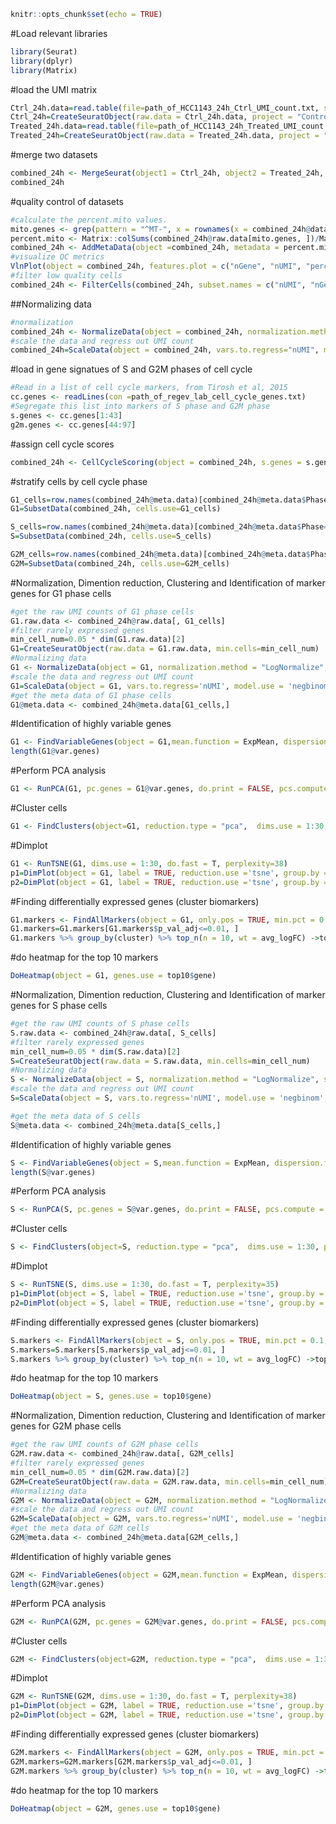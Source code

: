 
```r
knitr::opts_chunk$set(echo = TRUE)
```

#Load relevant libraries
```r
library(Seurat)
library(dplyr)
library(Matrix)
```
#load the UMI matrix
```r
Ctrl_24h.data=read.table(file=path_of_HCC1143_24h_Ctrl_UMI_count.txt, sep="\t", header = TRUE, row.names = 1)
Ctrl_24h=CreateSeuratObject(raw.data = Ctrl_24h.data, project = "Control")
Treated_24h.data=read.table(file=path_of_HCC1143_24h_Treated_UMI_count.txt, sep="\t", header = TRUE, row.names = 1)
Treated_24h=CreateSeuratObject(raw.data = Treated_24h.data, project = "Paclitaxel")
```
#merge two datasets
```r
combined_24h <- MergeSeurat(object1 = Ctrl_24h, object2 = Treated_24h, project = "24h")
combined_24h
```
#quality control of datasets
```r
#calculate the percent.mito values.
mito.genes <- grep(pattern = "^MT-", x = rownames(x = combined_24h@data), value = TRUE)
percent.mito <- Matrix::colSums(combined_24h@raw.data[mito.genes, ])/Matrix::colSums(combined_24h@raw.data)
combined_24h <- AddMetaData(object =combined_24h, metadata = percent.mito, col.name = "percent.mito")
#visualize QC metrics
VlnPlot(object = combined_24h, features.plot = c("nGene", "nUMI", "percent.mito"), nCol = 3)
#filter low quality cells
combined_24h <- FilterCells(combined_24h, subset.names = c("nUMI", "nGene", "percent.mito"), low.thresholds=c(10000, 2000, -Inf), high.thresholds= c(Inf, Inf, 0.13))
```

##Normalizing data
```r
#normalization
combined_24h <- NormalizeData(object = combined_24h, normalization.method = "LogNormalize", scale.factor = 50000)
#scale the data and regress out UMI count
combined_24h=ScaleData(object = combined_24h, vars.to.regress="nUMI", model.use = 'negbinom', display.progress = TRUE)
```
#load in gene signatues of S and G2M phases of cell cycle
```r
#Read in a list of cell cycle markers, from Tirosh et al, 2015
cc.genes <- readLines(con =path_of_regev_lab_cell_cycle_genes.txt)
#Segregate this list into markers of S phase and G2M phase
s.genes <- cc.genes[1:43]
g2m.genes <- cc.genes[44:97]
```
#assign cell cycle scores
```r
combined_24h <- CellCycleScoring(object = combined_24h, s.genes = s.genes, g2m.genes = g2m.genes, set.ident = TRUE)
```
#stratify cells by cell cycle phase
```r
G1_cells=row.names(combined_24h@meta.data)[combined_24h@meta.data$Phase=='G1']
G1=SubsetData(combined_24h, cells.use=G1_cells)

S_cells=row.names(combined_24h@meta.data)[combined_24h@meta.data$Phase=='S']
S=SubsetData(combined_24h, cells.use=S_cells)

G2M_cells=row.names(combined_24h@meta.data)[combined_24h@meta.data$Phase=='G2M']
G2M=SubsetData(combined_24h, cells.use=G2M_cells)
```
#Normalization, Dimention reduction, Clustering and Identification of marker genes for G1 phase cells
```r
#get the raw UMI counts of G1 phase cells
G1.raw.data <- combined_24h@raw.data[, G1_cells]
#filter rarely expressed genes
min_cell_num=0.05 * dim(G1.raw.data)[2]
G1=CreateSeuratObject(raw.data = G1.raw.data, min.cells=min_cell_num)
#Normalizing data
G1 <- NormalizeData(object = G1, normalization.method = "LogNormalize", scale.factor = 50000)
#scale the data and regress out UMI count
G1=ScaleData(object = G1, vars.to.regress='nUMI', model.use = 'negbinom', display.progress = FALSE)
#get the meta data of G1 phase cells
G1@meta.data <- combined_24h@meta.data[G1_cells,]
```
#Identification of highly variable genes
```r
G1 <- FindVariableGenes(object = G1,mean.function = ExpMean, dispersion.function = LogVMR, x.low.cutoff = 0.1, x.high.cutoff = Inf, y.cutoff = 1, num.bin = 20)
length(G1@var.genes)
```
#Perform PCA analysis
```r
G1 <- RunPCA(G1, pc.genes = G1@var.genes, do.print = FALSE, pcs.compute = 40)
```
#Cluster cells
```r
G1 <- FindClusters(object=G1, reduction.type = "pca",  dims.use = 1:30, print.output = 0, save.SNN = TRUE, force.recalc=TRUE, resolution=0.5)
```
#Dimplot
```r
G1 <- RunTSNE(G1, dims.use = 1:30, do.fast = T, perplexity=38)
p1=DimPlot(object = G1, label = TRUE, reduction.use ='tsne', group.by = "orig.ident", cols.use=c("#00e6e6", "#ff80ff"), no.axes =FALSE)
p2=DimPlot(object = G1, label = TRUE, reduction.use ='tsne', group.by = "res.0.5", cols.use=c("#cca300", "#004080"), no.axes =FALSE)
```
#Finding differentially expressed genes (cluster biomarkers)
```r
G1.markers <- FindAllMarkers(object = G1, only.pos = TRUE, min.pct = 0.1, logfc.threshold = 0.25)
G1.markers=G1.markers[G1.markers$p_val_adj<=0.01, ]
G1.markers %>% group_by(cluster) %>% top_n(n = 10, wt = avg_logFC) ->top10
```
#do heatmap for the top 10 markers
```r
DoHeatmap(object = G1, genes.use = top10$gene)
```

#Normalization, Dimention reduction, Clustering and Identification of marker genes for S phase cells
```r
#get the raw UMI counts of S phase cells
S.raw.data <- combined_24h@raw.data[, S_cells]
#filter rarely expressed genes
min_cell_num=0.05 * dim(S.raw.data)[2]
S=CreateSeuratObject(raw.data = S.raw.data, min.cells=min_cell_num)
#Normalizing data
S <- NormalizeData(object = S, normalization.method = "LogNormalize", scale.factor = 50000)
#scale the data and regress out UMI count
S=ScaleData(object = S, vars.to.regress='nUMI', model.use = 'negbinom', display.progress = FALSE)

#get the meta data of S cells
S@meta.data <- combined_24h@meta.data[S_cells,]
```
#Identification of highly variable genes
```r
S <- FindVariableGenes(object = S,mean.function = ExpMean, dispersion.function = LogVMR, x.low.cutoff = 0.1, x.high.cutoff = Inf, y.cutoff = 1, num.bin = 20)
length(S@var.genes)
```
#Perform PCA analysis
```r
S <- RunPCA(S, pc.genes = S@var.genes, do.print = FALSE, pcs.compute = 40)
```
#Cluster cells
```r
S <- FindClusters(object=S, reduction.type = "pca",  dims.use = 1:30, print.output = 0, save.SNN = TRUE, force.recalc=TRUE, resolution=0.4)
```
#Dimplot
```r
S <- RunTSNE(S, dims.use = 1:30, do.fast = T, perplexity=35)
p1=DimPlot(object = S, label = TRUE, reduction.use ='tsne', group.by = "orig.ident", cols.use=c("#00e6e6", "#ff80ff"), no.axes =FALSE)
p2=DimPlot(object = S, label = TRUE, reduction.use ='tsne', group.by = "res.0.4", cols.use=c("#990073", "#86b300"), no.axes =FALSE)
```
#Finding differentially expressed genes (cluster biomarkers)
```r
S.markers <- FindAllMarkers(object = S, only.pos = TRUE, min.pct = 0.1, logfc.threshold = 0.25)
S.markers=S.markers[S.markers$p_val_adj<=0.01, ]
S.markers %>% group_by(cluster) %>% top_n(n = 10, wt = avg_logFC) ->top10
```
#do heatmap for the top 10 markers
```r
DoHeatmap(object = S, genes.use = top10$gene)
```

#Normalization, Dimention reduction, Clustering and Identification of marker genes for G2M phase cells
```r
#get the raw UMI counts of G2M phase cells
G2M.raw.data <- combined_24h@raw.data[, G2M_cells]
#filter rarely expressed genes
min_cell_num=0.05 * dim(G2M.raw.data)[2]
G2M=CreateSeuratObject(raw.data = G2M.raw.data, min.cells=min_cell_num)
#Normalizing data
G2M <- NormalizeData(object = G2M, normalization.method = "LogNormalize", scale.factor = 50000)
#scale the data and regress out UMI count
G2M=ScaleData(object = G2M, vars.to.regress='nUMI', model.use = 'negbinom', display.progress = FALSE)
#get the meta data of G2M cells
G2M@meta.data <- combined_24h@meta.data[G2M_cells,]
```
#Identification of highly variable genes
```r
G2M <- FindVariableGenes(object = G2M,mean.function = ExpMean, dispersion.function = LogVMR, x.low.cutoff = 0.1, x.high.cutoff = Inf, y.cutoff = 1, num.bin = 20)
length(G2M@var.genes)
```
#Perform PCA analysis
```r
G2M <- RunPCA(G2M, pc.genes = G2M@var.genes, do.print = FALSE, pcs.compute = 40)
```
#Cluster cells
```r
G2M <- FindClusters(object=G2M, reduction.type = "pca",  dims.use = 1:30, print.output = 0, save.SNN = TRUE, force.recalc=TRUE, resolution=0.3)
```
#Dimplot
```r
G2M <- RunTSNE(G2M, dims.use = 1:30, do.fast = T, perplexity=38)
p1=DimPlot(object = G2M, label = TRUE, reduction.use ='tsne', group.by = "orig.ident", cols.use=c("#00e6e6", "#ff80ff"))
p2=DimPlot(object = G2M, label = TRUE, reduction.use ='tsne', group.by = "res.0.3", cols.use=c("#996600", "#339966"))
```
#Finding differentially expressed genes (cluster biomarkers)
```r
G2M.markers <- FindAllMarkers(object = G2M, only.pos = TRUE, min.pct = 0.1, logfc.threshold = 0.25)
G2M.markers=G2M.markers[G2M.markers$p_val_adj<=0.01, ]
G2M.markers %>% group_by(cluster) %>% top_n(n = 10, wt = avg_logFC) ->top10
```
#do heatmap for the top 10 markers
```r
DoHeatmap(object = G2M, genes.use = top10$gene)
```



